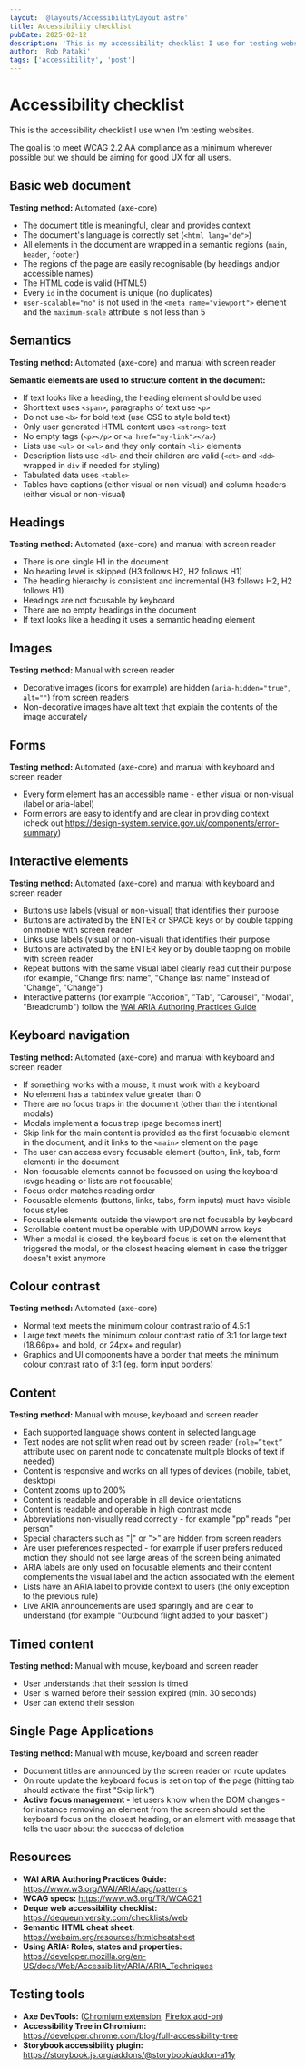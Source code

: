 ```yaml
---
layout: '@layouts/AccessibilityLayout.astro'
title: Accessibility checklist
pubDate: 2025-02-12
description: 'This is my accessibility checklist I use for testing websites.'
author: 'Rob Pataki'
tags: ['accessibility', 'post']
---
```


# Accessibility checklist

This is the accessibility checklist I use when I'm testing websites.

The goal is to meet WCAG 2.2 AA compliance as a minimum wherever possible but we should be aiming for good UX for all users.

## Basic web document

**Testing method:** Automated (axe-core)

- The document title is meaningful, clear and provides context
- The document's language is correctly set (`<html lang="de">`)
- All elements in the document are wrapped in a semantic regions (`main`, `header`, `footer`)
- The regions of the page are easily recognisable (by headings and/or accessible names)
- The HTML code is valid (HTML5)
- Every `id` in the document is unique (no duplicates)
- `user-scalable="no"` is not used in the `<meta name="viewport">` element and the `maximum-scale` attribute is not less than 5

## Semantics

**Testing method:** Automated (axe-core) and manual with screen reader

**Semantic elements are used to structure content in the document:**

- If text looks like a heading, the heading element should be used
- Short text uses `<span>`, paragraphs of text use `<p>`
- Do not use `<b>` for bold text (use CSS to style bold text)
- Only user generated HTML content uses `<strong>` text
- No empty tags (`<p></p>` or `<a href="my-link"></a>`)
- Lists use `<ul>` or `<ol>` and they only contain `<li>` elements
- Description lists use `<dl>` and their children are valid (`<dt>` and `<dd>` wrapped in `div` if needed for styling)
- Tabulated data uses `<table>`
- Tables have captions (either visual or non-visual) and column headers (either visual or non-visual)

## Headings

**Testing method:** Automated (axe-core) and manual with screen reader

- There is one single H1 in the document
- No heading level is skipped (H3 follows H2, H2 follows H1)
- The heading hierarchy is consistent and incremental (H3 follows H2, H2 follows H1)
- Headings are not focusable by keyboard
- There are no empty headings in the document
- If text looks like a heading it uses a semantic heading element

## Images

**Testing method:** Manual with screen reader

- Decorative images (icons for example) are hidden (`aria-hidden="true"`, `alt=""`) from screen readers
- Non-decorative images have alt text that explain the contents of the image accurately

## Forms

**Testing method:** Automated (axe-core) and manual with keyboard and screen reader

- Every form element has an accessible name - either visual or non-visual (label or aria-label)
- Form errors are easy to identify and are clear in providing context (check out https://design-system.service.gov.uk/components/error-summary)

## Interactive elements

**Testing method:** Automated (axe-core) and manual with keyboard and screen reader

- Buttons use labels (visual or non-visual) that identifies their purpose
- Buttons are activated by the ENTER or SPACE keys or by double tapping on mobile with screen reader
- Links use labels (visual or non-visual) that identifies their purpose
- Buttons are activated by the ENTER key or by double tapping on mobile with screen reader
- Repeat buttons with the same visual label clearly read out their purpose (for example, "Change first name", "Change last name" instead of "Change", "Change")
- Interactive patterns (for example "Accorion", "Tab", "Carousel", "Modal", "Breadcrumb") follow the [WAI ARIA Authoring Practices Guide](https://www.w3.org/WAI/ARIA/apg/patterns/)

## Keyboard navigation

**Testing method:** Automated (axe-core) and manual with keyboard and screen reader

- If something works with a mouse, it must work with a keyboard
- No element has a `tabindex` value greater than 0
- There are no focus traps in the document (other than the intentional modals)
- Modals implement a focus trap (page becomes inert)
- Skip link for the main content is provided as the first focusable element in the document, and it links to the `<main>` element on the page
- The user can access every focusable element (button, link, tab, form element) in the document
- Non-focusable elements cannot be focussed on using the keyboard (svgs heading or lists are not focusable)
- Focus order matches reading order
- Focusable elements (buttons, links, tabs, form inputs) must have visible focus styles
- Focusable elements outside the viewport are not focusable by keyboard
- Scrollable content must be operable with UP/DOWN arrow keys
- When a modal is closed, the keyboard focus is set on the element that triggered the modal, or the closest heading element in case the trigger doesn't exist anymore

## Colour contrast

**Testing method:** Automated (axe-core)

- Normal text meets the minimum colour contrast ratio of 4.5:1
- Large text meets the minimum colour contrast ratio of 3:1 for large text (18.66px+ and bold, or 24px+ and regular)
- Graphics and UI components have a border that meets the minimum colour contrast ratio of 3:1 (eg. form input borders)

## Content

**Testing method:** Manual with mouse, keyboard and screen reader

- Each supported language shows content in selected language
- Text nodes are not split when read out by screen reader (`role=”text”` attribute used on parent node to concatenate multiple blocks of text if needed)
- Content is responsive and works on all types of devices (mobile, tablet, desktop)
- Content zooms up to 200%
- Content is readable and operable in all device orientations
- Content is readable and operable in high contrast mode
- Abbreviations non-visually read correctly - for example "pp" reads "per person"
- Special characters such as "|" or ">" are hidden from screen readers
- Are user preferences respected - for example if user prefers reduced motion they should not see large areas of the screen being animated
- ARIA labels are only used on focusable elements and their content complements the visual label and the action associated with the element
- Lists have an ARIA label to provide context to users (the only exception to the previous rule)
- Live ARIA announcements are used sparingly and are clear to understand (for example "Outbound flight added to your basket")

## Timed content

**Testing method:** Manual with mouse, keyboard and screen reader

- User understands that their session is timed
- User is warned before their session expired (min. 30 seconds)
- User can extend their session

## Single Page Applications

**Testing method:** Manual with mouse, keyboard and screen reader

- Document titles are announced by the screen reader on route updates
- On route update the keyboard focus is set on top of the page (hitting tab should activate the first "Skip link")
- **Active focus management -** let users know when the DOM changes - for instance removing an element from the screen should set the keyboard focus on the closest heading, or an element with message that tells the user about the success of deletion

## Resources

- **WAI ARIA Authoring Practices Guide:** https://www.w3.org/WAI/ARIA/apg/patterns
- **WCAG specs:** https://www.w3.org/TR/WCAG21
- **Deque web accessibility checklist:** https://dequeuniversity.com/checklists/web
- **Semantic HTML cheat sheet:** https://webaim.org/resources/htmlcheatsheet
- **Using ARIA: Roles, states and properties:** https://developer.mozilla.org/en-US/docs/Web/Accessibility/ARIA/ARIA_Techniques

## Testing tools

- **Axe DevTools:** ([Chromium extension](https://chrome.google.com/webstore/detail/axe-devtools-web-accessib/lhdoppojpmngadmnindnejefpokejbdd), [Firefox add-on](https://addons.mozilla.org/en-GB/firefox/addon/axe-devtools))
- **Accessibility Tree in Chromium:** https://developer.chrome.com/blog/full-accessibility-tree
- **Storybook accessibility plugin:** https://storybook.js.org/addons/@storybook/addon-a11y

